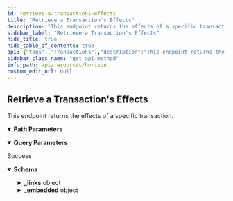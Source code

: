 ```yaml
---
id: retrieve-a-transactions-effects
title: "Retrieve a Transaction's Effects"
description: "This endpoint returns the effects of a specific transaction."
sidebar_label: "Retrieve a Transaction's Effects"
hide_title: true
hide_table_of_contents: true
api: {"tags":["Transactions"],"description":"This endpoint returns the effects of a specific transaction.","operationId":"RetrieveATransactionsEffects","parameters":[{"name":"transaction_hash","in":"path","required":true,"description":"Transactions are commands that modify the ledger state and consist of one or more operations.","schema":{"type":"string","example":"5ebd5c0af4385500b53dd63b0ef5f6e8feef1a7e1c86989be3cdcce825f3c0cc"}},{"name":"cursor","in":"query","required":false,"description":"A number that points to a specific location in a collection of responses and is pulled from the paging_token value of a record.","schema":{"type":"integer","example":6606617478959105}},{"name":"order","in":"query","required":false,"description":"A designation of the order in which records should appear. Options include asc (ascending) or desc (descending). If this argument isn’t set, it defaults to asc.","schema":{"type":"string","enum":["asc","desc"]}},{"name":"limit","in":"query","required":false,"description":"The maximum number of records returned. The limit can range from 1 to 200 - an upper limit that is hardcoded in Horizon for performance reasons. If this argument isn’t designated, it defaults to 10.","schema":{"type":"integer","example":10}}],"responses":{"200":{"description":"Success","content":{"application/json":{"schema":{"allOf":[{"type":"object","properties":{"_links":{"type":"object","properties":{"self":{"type":"object","properties":{"href":{"type":"string","format":"link"},"templated":{"type":"boolean"}},"required":["href"]},"next":{"type":"object","properties":{"href":{"type":"string","format":"link"},"templated":{"type":"boolean"}},"required":["href"]},"prev":{"type":"object","properties":{"href":{"type":"string","format":"link"},"templated":{"type":"boolean"}},"required":["href"]}}}}},{"type":"object","properties":{"_embedded":{"type":"object","properties":{"records":{"type":"array","items":{"type":"object","properties":{"_links":{"type":"object","properties":{"operation":{"type":"object","properties":{"href":{"type":"string","format":"link"},"templated":{"type":"boolean"}},"required":["href"]},"succeeds":{"type":"object","properties":{"href":{"type":"string","format":"link"},"templated":{"type":"boolean"}},"required":["href"]},"precedes":{"type":"object","properties":{"href":{"type":"string","format":"link"},"templated":{"type":"boolean"}},"required":["href"]}}},"id":{"type":"string"},"paging_token":{"type":"string"},"account":{"type":"string","pattern":"G[A-Z0-9]{55}"},"type":{"type":"string","enum":["Account Created","Account Removed","Account Credited","Account Debited","Account Thresholds Updated","Account Home Domain Updated","Account Flags Updated","Account Inflation Destination Updated","Signer Created","Signer Removed","Signer Updated","Trustline Created","Trustline Removed","Trustline Updated","Trustline Authorized","Trustline Deauthorized","Offer Created","Offer Removed","Offer Updated","Trade","Data Created","Data Removed","Data Updated","Claimable Balance Created","Claimable Balance Claimant Created","Claimable Balance Claimed","Account Sponsorship Created","Account Sponsorship Updated","Account Sponsorship Removed","Trustline Sponsorship Created","Trustline Sponsorship Updated","Trustline Sponsorship Removed","Account Data Sponsorship Created","Account Data Sponsorship Updated","Account Data Sponsorship Removed","Claimable Balance Sponsorship Created","Claimable Balance Sponsorship Updated","Claimable Balance Sponsorship Removed","Account Signer Sponsorship Created","Account Signer Sponsorship Updated","Account Signer Sponsorship Removed","Liquidity Pool Created","Liquidity Pool Removed","Liquidity Pool Revoked","Liquidity Pool Deposited","Liquidity Pool Withdraw","Liquidity Pool Trade","Sequence Bumped"]},"type_i":{"type":"number","example":1},"created_at":{"type":"string"}}}}},"required":["id","paging_token","account","type","type_i","created_at"]}}}]},"examples":{"RetrieveATransactionsEffects":{"value":{"_links":{"self":{"href":"https://horizon.stellar.org/transactions/512a9946bc7ff4a363299f14f79e0beb9b9cdbd0103e3a69a44446a0aa6471a8/effects?cursor=&limit=10&order=asc"},"next":{"href":"https://horizon.stellar.org/transactions/512a9946bc7ff4a363299f14f79e0beb9b9cdbd0103e3a69a44446a0aa6471a8/effects?cursor=121628667754319873-2&limit=10&order=asc"},"prev":{"href":"https://horizon.stellar.org/transactions/512a9946bc7ff4a363299f14f79e0beb9b9cdbd0103e3a69a44446a0aa6471a8/effects?cursor=121628667754319873-1&limit=10&order=desc"}},"_embedded":{"records":[{"_links":{"operation":{"href":"https://horizon.stellar.org/operations/121628667754319873"},"succeeds":{"href":"https://horizon.stellar.org/effects?order=desc&cursor=121628667754319873-1"},"precedes":{"href":"https://horizon.stellar.org/effects?order=asc&cursor=121628667754319873-1"}},"id":"0121628667754319873-0000000001","paging_token":"121628667754319873-1","account":"GAHK7EEG2WWHVKDNT4CEQFZGKF2LGDSW2IVM4S5DP42RBW3K6BTODB4A","type":"account_credited","type_i":2,"created_at":"2020-02-20T21:18:33Z","asset_type":"native","amount":"1573.5112616"},{"_links":{"operation":{"href":"https://horizon.stellar.org/operations/121628667754319873"},"succeeds":{"href":"https://horizon.stellar.org/effects?order=desc&cursor=121628667754319873-2"},"precedes":{"href":"https://horizon.stellar.org/effects?order=asc&cursor=121628667754319873-2"}},"id":"0121628667754319873-0000000002","paging_token":"121628667754319873-2","account":"GA2XP4KMY4KWNPW4KUCUKYUF2J7Y6HO5HLPUEA3VPVSMYCM3TGNEZP5S","type":"account_debited","type_i":3,"created_at":"2020-02-20T21:18:33Z","asset_type":"native","amount":"1573.5112616"}]}}}}}}}},"method":"get","path":"/transactions/{transaction_hash}/effects","servers":[{"url":"https://horizon.stellar.org","description":"The main network"},{"url":"https://horizon-testnet.stellar.org","description":"The test network"}],"info":{"title":"Horizon","version":"0.0.1"},"postman":{"name":"Retrieve a Transaction's Effects","description":{"content":"This endpoint returns the effects of a specific transaction.","type":"text/plain"},"url":{"path":["transactions",":transaction_hash","effects"],"host":["{{baseUrl}}"],"query":[{"disabled":false,"description":{"content":"A number that points to a specific location in a collection of responses and is pulled from the paging_token value of a record.","type":"text/plain"},"key":"cursor","value":""},{"disabled":false,"description":{"content":"A designation of the order in which records should appear. Options include asc (ascending) or desc (descending). If this argument isn’t set, it defaults to asc.","type":"text/plain"},"key":"order","value":""},{"disabled":false,"description":{"content":"The maximum number of records returned. The limit can range from 1 to 200 - an upper limit that is hardcoded in Horizon for performance reasons. If this argument isn’t designated, it defaults to 10.","type":"text/plain"},"key":"limit","value":""}],"variable":[{"disabled":false,"description":{"content":"(Required) Transactions are commands that modify the ledger state and consist of one or more operations.","type":"text/plain"},"type":"any","value":"","key":"transaction_hash"}]},"header":[{"key":"Accept","value":"application/json"}],"method":"GET"}}
sidebar_class_name: "get api-method"
info_path: api/resources/horizon
custom_edit_url: null
---
```



## Retrieve a Transaction's Effects



This endpoint returns the effects of a specific transaction.

<details style={{"marginBottom":"1rem"}} data-collapsed={false} open={true}><summary style={{}}><strong>Path Parameters</strong></summary><div><ul><ParamsItem className={"paramsItem"} param={{"name":"transaction_hash","in":"path","required":true,"description":"Transactions are commands that modify the ledger state and consist of one or more operations.","schema":{"type":"string","example":"5ebd5c0af4385500b53dd63b0ef5f6e8feef1a7e1c86989be3cdcce825f3c0cc"}}}></ParamsItem></ul></div></details><details style={{"marginBottom":"1rem"}} data-collapsed={false} open={true}><summary style={{}}><strong>Query Parameters</strong></summary><div><ul><ParamsItem className={"paramsItem"} param={{"name":"cursor","in":"query","required":false,"description":"A number that points to a specific location in a collection of responses and is pulled from the paging_token value of a record.","schema":{"type":"integer","example":6606617478959105}}}></ParamsItem><ParamsItem className={"paramsItem"} param={{"name":"order","in":"query","required":false,"description":"A designation of the order in which records should appear. Options include asc (ascending) or desc (descending). If this argument isn’t set, it defaults to asc.","schema":{"type":"string","enum":["asc","desc"]}}}></ParamsItem><ParamsItem className={"paramsItem"} param={{"name":"limit","in":"query","required":false,"description":"The maximum number of records returned. The limit can range from 1 to 200 - an upper limit that is hardcoded in Horizon for performance reasons. If this argument isn’t designated, it defaults to 10.","schema":{"type":"integer","example":10}}}></ParamsItem></ul></div></details><div><ApiTabs><TabItem label={"200"} value={"200"}><div>

Success

</div><div><MimeTabs schemaType={"response"}><TabItem label={"application/json"} value={"application/json"}><SchemaTabs><TabItem label={"Schema"} value={"Schema"}><details style={{}} data-collapsed={false} open={true}><summary style={{"textAlign":"left"}}><strong>Schema</strong></summary><div style={{"textAlign":"left","marginLeft":"1rem"}}></div><ul style={{"marginLeft":"1rem"}}><SchemaItem collapsible={true} className={"schemaItem"}><details style={{}}><summary style={{}}><strong>_links</strong><span style={{"opacity":"0.6"}}> object</span></summary><div style={{"marginLeft":"1rem"}}><SchemaItem collapsible={true} className={"schemaItem"}><details style={{}}><summary style={{}}><strong>self</strong><span style={{"opacity":"0.6"}}> object</span></summary><div style={{"marginLeft":"1rem"}}><SchemaItem collapsible={false} name={"href"} required={false} schemaName={"link"} qualifierMessage={undefined} schema={{"type":"string","format":"link"}}></SchemaItem><SchemaItem collapsible={false} name={"templated"} required={false} schemaName={"boolean"} qualifierMessage={undefined} schema={{"type":"boolean"}}></SchemaItem></div></details></SchemaItem><SchemaItem collapsible={true} className={"schemaItem"}><details style={{}}><summary style={{}}><strong>next</strong><span style={{"opacity":"0.6"}}> object</span></summary><div style={{"marginLeft":"1rem"}}><SchemaItem collapsible={false} name={"href"} required={false} schemaName={"link"} qualifierMessage={undefined} schema={{"type":"string","format":"link"}}></SchemaItem><SchemaItem collapsible={false} name={"templated"} required={false} schemaName={"boolean"} qualifierMessage={undefined} schema={{"type":"boolean"}}></SchemaItem></div></details></SchemaItem><SchemaItem collapsible={true} className={"schemaItem"}><details style={{}}><summary style={{}}><strong>prev</strong><span style={{"opacity":"0.6"}}> object</span></summary><div style={{"marginLeft":"1rem"}}><SchemaItem collapsible={false} name={"href"} required={false} schemaName={"link"} qualifierMessage={undefined} schema={{"type":"string","format":"link"}}></SchemaItem><SchemaItem collapsible={false} name={"templated"} required={false} schemaName={"boolean"} qualifierMessage={undefined} schema={{"type":"boolean"}}></SchemaItem></div></details></SchemaItem></div></details></SchemaItem><SchemaItem collapsible={true} className={"schemaItem"}><details style={{}}><summary style={{}}><strong>_embedded</strong><span style={{"opacity":"0.6"}}> object</span></summary><div style={{"marginLeft":"1rem"}}><SchemaItem collapsible={true} className={"schemaItem"}><details style={{}}><summary style={{}}><strong>records</strong><span style={{"opacity":"0.6"}}> object[]</span></summary><div style={{"marginLeft":"1rem"}}><li><div style={{"fontSize":"var(--ifm-code-font-size)","opacity":"0.6","marginLeft":"-.5rem","paddingBottom":".5rem"}}>Array [</div></li><SchemaItem collapsible={true} className={"schemaItem"}><details style={{}}><summary style={{}}><strong>_links</strong><span style={{"opacity":"0.6"}}> object</span></summary><div style={{"marginLeft":"1rem"}}><SchemaItem collapsible={true} className={"schemaItem"}><details style={{}}><summary style={{}}><strong>operation</strong><span style={{"opacity":"0.6"}}> object</span></summary><div style={{"marginLeft":"1rem"}}><SchemaItem collapsible={false} name={"href"} required={false} schemaName={"link"} qualifierMessage={undefined} schema={{"type":"string","format":"link"}}></SchemaItem><SchemaItem collapsible={false} name={"templated"} required={false} schemaName={"boolean"} qualifierMessage={undefined} schema={{"type":"boolean"}}></SchemaItem></div></details></SchemaItem><SchemaItem collapsible={true} className={"schemaItem"}><details style={{}}><summary style={{}}><strong>succeeds</strong><span style={{"opacity":"0.6"}}> object</span></summary><div style={{"marginLeft":"1rem"}}><SchemaItem collapsible={false} name={"href"} required={false} schemaName={"link"} qualifierMessage={undefined} schema={{"type":"string","format":"link"}}></SchemaItem><SchemaItem collapsible={false} name={"templated"} required={false} schemaName={"boolean"} qualifierMessage={undefined} schema={{"type":"boolean"}}></SchemaItem></div></details></SchemaItem><SchemaItem collapsible={true} className={"schemaItem"}><details style={{}}><summary style={{}}><strong>precedes</strong><span style={{"opacity":"0.6"}}> object</span></summary><div style={{"marginLeft":"1rem"}}><SchemaItem collapsible={false} name={"href"} required={false} schemaName={"link"} qualifierMessage={undefined} schema={{"type":"string","format":"link"}}></SchemaItem><SchemaItem collapsible={false} name={"templated"} required={false} schemaName={"boolean"} qualifierMessage={undefined} schema={{"type":"boolean"}}></SchemaItem></div></details></SchemaItem></div></details></SchemaItem><SchemaItem collapsible={false} name={"id"} required={false} schemaName={"string"} qualifierMessage={undefined} schema={{"type":"string"}}></SchemaItem><SchemaItem collapsible={false} name={"paging_token"} required={false} schemaName={"string"} qualifierMessage={undefined} schema={{"type":"string"}}></SchemaItem><SchemaItem collapsible={false} name={"account"} required={false} schemaName={"string"} qualifierMessage={"**Possible values:** Value must match regular expression `G[A-Z0-9]{55}`"} schema={{"type":"string","pattern":"G[A-Z0-9]{55}"}}></SchemaItem><SchemaItem collapsible={false} name={"type"} required={false} schemaName={"string"} qualifierMessage={"**Possible values:** [`Account Created`, `Account Removed`, `Account Credited`, `Account Debited`, `Account Thresholds Updated`, `Account Home Domain Updated`, `Account Flags Updated`, `Account Inflation Destination Updated`, `Signer Created`, `Signer Removed`, `Signer Updated`, `Trustline Created`, `Trustline Removed`, `Trustline Updated`, `Trustline Authorized`, `Trustline Deauthorized`, `Offer Created`, `Offer Removed`, `Offer Updated`, `Trade`, `Data Created`, `Data Removed`, `Data Updated`, `Claimable Balance Created`, `Claimable Balance Claimant Created`, `Claimable Balance Claimed`, `Account Sponsorship Created`, `Account Sponsorship Updated`, `Account Sponsorship Removed`, `Trustline Sponsorship Created`, `Trustline Sponsorship Updated`, `Trustline Sponsorship Removed`, `Account Data Sponsorship Created`, `Account Data Sponsorship Updated`, `Account Data Sponsorship Removed`, `Claimable Balance Sponsorship Created`, `Claimable Balance Sponsorship Updated`, `Claimable Balance Sponsorship Removed`, `Account Signer Sponsorship Created`, `Account Signer Sponsorship Updated`, `Account Signer Sponsorship Removed`, `Liquidity Pool Created`, `Liquidity Pool Removed`, `Liquidity Pool Revoked`, `Liquidity Pool Deposited`, `Liquidity Pool Withdraw`, `Liquidity Pool Trade`, `Sequence Bumped`]"} schema={{"type":"string","enum":["Account Created","Account Removed","Account Credited","Account Debited","Account Thresholds Updated","Account Home Domain Updated","Account Flags Updated","Account Inflation Destination Updated","Signer Created","Signer Removed","Signer Updated","Trustline Created","Trustline Removed","Trustline Updated","Trustline Authorized","Trustline Deauthorized","Offer Created","Offer Removed","Offer Updated","Trade","Data Created","Data Removed","Data Updated","Claimable Balance Created","Claimable Balance Claimant Created","Claimable Balance Claimed","Account Sponsorship Created","Account Sponsorship Updated","Account Sponsorship Removed","Trustline Sponsorship Created","Trustline Sponsorship Updated","Trustline Sponsorship Removed","Account Data Sponsorship Created","Account Data Sponsorship Updated","Account Data Sponsorship Removed","Claimable Balance Sponsorship Created","Claimable Balance Sponsorship Updated","Claimable Balance Sponsorship Removed","Account Signer Sponsorship Created","Account Signer Sponsorship Updated","Account Signer Sponsorship Removed","Liquidity Pool Created","Liquidity Pool Removed","Liquidity Pool Revoked","Liquidity Pool Deposited","Liquidity Pool Withdraw","Liquidity Pool Trade","Sequence Bumped"]}}></SchemaItem><SchemaItem collapsible={false} name={"type_i"} required={false} schemaName={"number"} qualifierMessage={undefined} schema={{"type":"number","example":1}}></SchemaItem><SchemaItem collapsible={false} name={"created_at"} required={false} schemaName={"string"} qualifierMessage={undefined} schema={{"type":"string"}}></SchemaItem><li><div style={{"fontSize":"var(--ifm-code-font-size)","opacity":"0.6","marginLeft":"-.5rem"}}>]</div></li></div></details></SchemaItem></div></details></SchemaItem></ul></details></TabItem><TabItem label={"Example (from schema)"} value={"Example (from schema)"}><ResponseSamples responseExample={"{\n  \"_links\": {\n    \"self\": {\n      \"href\": \"string\",\n      \"templated\": true\n    },\n    \"next\": {\n      \"href\": \"string\",\n      \"templated\": true\n    },\n    \"prev\": {\n      \"href\": \"string\",\n      \"templated\": true\n    }\n  },\n  \"_embedded\": {\n    \"records\": [\n      {\n        \"_links\": {\n          \"operation\": {\n            \"href\": \"string\",\n            \"templated\": true\n          },\n          \"succeeds\": {\n            \"href\": \"string\",\n            \"templated\": true\n          },\n          \"precedes\": {\n            \"href\": \"string\",\n            \"templated\": true\n          }\n        },\n        \"id\": \"string\",\n        \"paging_token\": \"string\",\n        \"account\": \"string\",\n        \"type\": \"Account Created\",\n        \"type_i\": 1,\n        \"created_at\": \"string\"\n      }\n    ]\n  }\n}"} language={"json"}></ResponseSamples></TabItem><TabItem label={"RetrieveATransactionsEffects"} value={"RetrieveATransactionsEffects"}><ResponseSamples responseExample={"{\n  \"_links\": {\n    \"self\": {\n      \"href\": \"https://horizon.stellar.org/transactions/512a9946bc7ff4a363299f14f79e0beb9b9cdbd0103e3a69a44446a0aa6471a8/effects?cursor=&limit=10&order=asc\"\n    },\n    \"next\": {\n      \"href\": \"https://horizon.stellar.org/transactions/512a9946bc7ff4a363299f14f79e0beb9b9cdbd0103e3a69a44446a0aa6471a8/effects?cursor=121628667754319873-2&limit=10&order=asc\"\n    },\n    \"prev\": {\n      \"href\": \"https://horizon.stellar.org/transactions/512a9946bc7ff4a363299f14f79e0beb9b9cdbd0103e3a69a44446a0aa6471a8/effects?cursor=121628667754319873-1&limit=10&order=desc\"\n    }\n  },\n  \"_embedded\": {\n    \"records\": [\n      {\n        \"_links\": {\n          \"operation\": {\n            \"href\": \"https://horizon.stellar.org/operations/121628667754319873\"\n          },\n          \"succeeds\": {\n            \"href\": \"https://horizon.stellar.org/effects?order=desc&cursor=121628667754319873-1\"\n          },\n          \"precedes\": {\n            \"href\": \"https://horizon.stellar.org/effects?order=asc&cursor=121628667754319873-1\"\n          }\n        },\n        \"id\": \"0121628667754319873-0000000001\",\n        \"paging_token\": \"121628667754319873-1\",\n        \"account\": \"GAHK7EEG2WWHVKDNT4CEQFZGKF2LGDSW2IVM4S5DP42RBW3K6BTODB4A\",\n        \"type\": \"account_credited\",\n        \"type_i\": 2,\n        \"created_at\": \"2020-02-20T21:18:33Z\",\n        \"asset_type\": \"native\",\n        \"amount\": \"1573.5112616\"\n      },\n      {\n        \"_links\": {\n          \"operation\": {\n            \"href\": \"https://horizon.stellar.org/operations/121628667754319873\"\n          },\n          \"succeeds\": {\n            \"href\": \"https://horizon.stellar.org/effects?order=desc&cursor=121628667754319873-2\"\n          },\n          \"precedes\": {\n            \"href\": \"https://horizon.stellar.org/effects?order=asc&cursor=121628667754319873-2\"\n          }\n        },\n        \"id\": \"0121628667754319873-0000000002\",\n        \"paging_token\": \"121628667754319873-2\",\n        \"account\": \"GA2XP4KMY4KWNPW4KUCUKYUF2J7Y6HO5HLPUEA3VPVSMYCM3TGNEZP5S\",\n        \"type\": \"account_debited\",\n        \"type_i\": 3,\n        \"created_at\": \"2020-02-20T21:18:33Z\",\n        \"asset_type\": \"native\",\n        \"amount\": \"1573.5112616\"\n      }\n    ]\n  }\n}"} language={"json"}></ResponseSamples></TabItem></SchemaTabs></TabItem></MimeTabs></div></TabItem></ApiTabs></div>
      